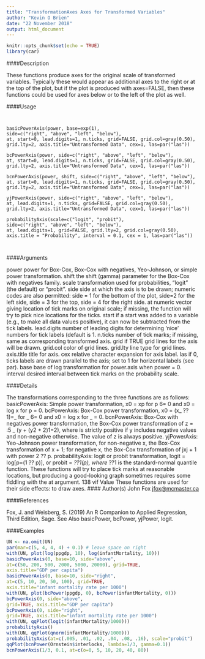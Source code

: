```yaml
---
title: "TransformationAxes Axes for Transformed Variables"
author: "Kevin O Brien"
date: "22 November 2018"
output: html_document
---
```


```r
knitr::opts_chunk$set(echo = TRUE)
library(car)
```



####Description

These functions produce axes for the original scale of transformed variables. Typically these would
appear as additional axes to the right or at the top of the plot, but if the plot is produced with
axes=FALSE, then these functions could be used for axes below or to the left of the plot as well.

####Usage
<pre><code>

basicPowerAxis(power, base=exp(1),
side=c("right", "above", "left", "below"),
at, start=0, lead.digits=1, n.ticks, grid=FALSE, grid.col=gray(0.50),
grid.lty=2, axis.title="Untransformed Data", cex=1, las=par("las"))

bcPowerAxis(power, side=c("right", "above", "left", "below"),
at, start=0, lead.digits=1, n.ticks, grid=FALSE, grid.col=gray(0.50),
grid.lty=2, axis.title="Untransformed Data", cex=1, las=par("las"))

bcnPowerAxis(power, shift, side=c("right", "above", "left", "below"),
at, start=0, lead.digits=1, n.ticks, grid=FALSE, grid.col=gray(0.50),
grid.lty=2, axis.title="Untransformed Data", cex=1, las=par("las"))

yjPowerAxis(power, side=c("right", "above", "left", "below"),
at, lead.digits=1, n.ticks, grid=FALSE, grid.col=gray(0.50),
grid.lty=2, axis.title="Untransformed Data", cex=1, las=par("las"))

probabilityAxis(scale=c("logit", "probit"),
side=c("right", "above", "left", "below"),
at, lead.digits=1, grid=FALSE, grid.lty=2, grid.col=gray(0.50),
axis.title = "Probability", interval = 0.1, cex = 1, las=par("las"))


</code></pre>

####Arguments

power power for Box-Cox, Box-Cox with negatives, Yeo-Johnson, or simple power
transformation.
shift the shift (gamma) parameter for the Box-Cox with negatives family.
scale transformation used for probabilities, "logit" (the default) or "probit".
side side at which the axis is to be drawn; numeric codes are also permitted: side = 1
for the bottom of the plot, side=2 for the left side, side = 3 for the top,
side = 4 for the right side.
at numeric vector giving location of tick marks on original scale; if missing, the
function will try to pick nice locations for the ticks.
start if a start was added to a variable (e.g., to make all data values positive), it can
now be subtracted from the tick labels.
lead.digits number of leading digits for determining 'nice' numbers for tick labels (default
is 1.
n.ticks number of tick marks; if missing, same as corresponding transformed axis.
grid if TRUE grid lines for the axis will be drawn.
grid.col color of grid lines.
grid.lty line type for grid lines.
axis.title title for axis.
cex relative character expansion for axis label.
las if 0, ticks labels are drawn parallel to the axis; set to 1 for horizontal labels (see
par).
base base of log transformation for power.axis when power = 0.
interval desired interval between tick marks on the probability scale.

####Details

The transformations corresponding to the three functions are as follows:
basicPowerAxis: Simple power transformation, x0 = xp for p 6= 0 and x0 = log x for p = 0.
bcPowerAxis: Box-Cox power transformation, x0 = (x_ ?? 1)=_ for _ 6= 0 and x0 = log x for
_ = 0.
bcnPowerAxis: Box-Cox with negatives power transformation, the Box-Cox power transformation
of z = :5 _ (y + (y2 + 2)1=2), where  is strictly positive if y includes negative values and
non-negative otherwise. The value of z is always positive.
yjPowerAxis: Yeo-Johnson power transformation, for non-negative x, the Box-Cox transformation
of x + 1; for negative x, the Box-Cox transformation of jxj + 1 with power 2 ?? p.
probabilityAxis: logit or probit transformation, logit = log[p=(1 ?? p)], or probit = _??1(p),
where _??1 is the standard-normal quantile function.
These functions will try to place tick marks at reasonable locations, but producing a good-looking
graph sometimes requires some fiddling with the at argument.
138 vif
Value
These functions are used for their side effects: to draw axes.
#### Author(s)
John Fox <jfox@mcmaster.ca>

####References

Fox, J. and Weisberg, S. (2019) An R Companion to Applied Regression, Third Edition, Sage.
See Also
basicPower, bcPower, yjPower, logit.

####Examples

```r

UN <- na.omit(UN)
par(mar=c(5, 4, 4, 4) + 0.1) # leave space on right
with(UN, plot(log(ppgdp, 10), log(infantMortality, 10)))
basicPowerAxis(0, base=10, side="above",
at=c(50, 200, 500, 2000, 5000, 20000), grid=TRUE,
axis.title="GDP per capita")
basicPowerAxis(0, base=10, side="right",
at=c(5, 10, 20, 50, 100), grid=TRUE,
axis.title="infant mortality rate per 1000")
with(UN, plot(bcPower(ppgdp, 0), bcPower(infantMortality, 0)))
bcPowerAxis(0, side="above",
grid=TRUE, axis.title="GDP per capita")
bcPowerAxis(0, side="right",
grid=TRUE, axis.title="infant mortality rate per 1000")
with(UN, qqPlot(logit(infantMortality/1000)))
probabilityAxis()
with(UN, qqPlot(qnorm(infantMortality/1000)))
probabilityAxis(at=c(.005, .01, .02, .04, .08, .16), scale="probit")
qqPlot(bcnPower(Ornstein$interlocks, lambda=1/3, gamma=0.1))
bcnPowerAxis(1/3, 0.1, at=c(o=0, 5, 10, 20, 40, 80))
```
